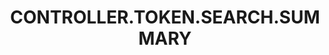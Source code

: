 ---
title: 'CONTROLLER.TOKEN.SEARCH.SUMMARY'
openapi: '/en/api-reference/openapi-en.json GET /token/search'
---